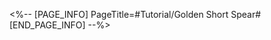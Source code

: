 <%-- [PAGE_INFO]
PageTitle=#Tutorial/Golden Short Spear#
[END_PAGE_INFO] --%>
{{Tutorial
|sort      = 633601
|title     = Golden Short Spear
|subtitle  = 
|type      = Adventure
|about     = 
|image1    = Tutorial Golden Short Spear 1.png{{subst:void|<!--$UPLOAD:<<SpriteOutput/TutorialPic/TutorialPage_633601.png>-<Tutorial Golden Short Spear 1.png>-<Tutorial Files>>-->}}
|text1     = {{Color|h|nobold=1|Rewinding}} the "Golden Short Spear" via the prayer will replay its path. {{Color|h|nobold=1|Follow and capture}} the rewound "Golden Short Spear" to obtain corresponding rewards
}}